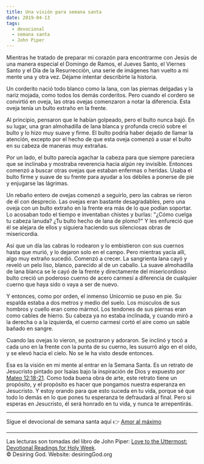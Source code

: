 ```yaml
---
title: Una visión para semana santa
date: 2019-04-13
tags:
  - devocional
  - semana santa
  - John Piper
---
```


Mientras he tratado de preparar mi corazón para encontrarme con Jesús de una manera especial el Domingo de Ramos, el Jueves Santo, el Viernes Santo y el Día de la Resurrección, una serie de imágenes han vuelto a mi mente una y otra vez. Déjame intentar describirte la historia.

Un corderito nació todo blanco como la lana, con las piernas delgadas y la nariz mojada, como todos los demás corderitos. Pero cuando el cordero se convirtió en oveja, las otras ovejas comenzaron a notar la diferencia. Esta oveja tenía un bulto extraño en la frente.

Al principio, pensaron que le habían golpeado, pero el bulto nunca bajó. En su lugar, una gran almohadilla de lana blanca y profunda creció sobre el bulto y lo hizo muy suave y firme. El bulto podría haber dejado de llamar la atención, excepto por el hecho de que esta oveja comenzó a usar el bulto en su cabeza de maneras muy extrañas.

Por un lado, el bulto parecía agachar la cabeza para que siempre pareciera que se inclinaba y mostraba reverencia hacia algún rey invisible. Entonces comenzó a buscar otras ovejas que estaban enfermas o heridas. Usaba el bulto firme y suave de su frente para ayudar a los débiles a ponerse de pie y enjugarse las lágrimas.

Un rebaño entero de ovejas comenzó a seguirlo, pero las cabras se rieron de él con desprecio. Las ovejas eran bastante desagradables, pero una oveja con un bulto extraño en la frente era más de lo que podían soportar. Lo acosaban todo el tiempo e inventaban chistes y burlas: "¿Cómo cuelga tu cabeza lanuda? ¿Tu bulto hecho de lana de plomo?" Y les enfureció que él se alejara de ellos y siguiera haciendo sus silenciosas obras de misericordia.

Así que un día las cabras lo rodearon y lo embistieron con sus cuernos hasta que murió, y lo dejaron solo en el campo. Pero mientras yacía allí, algo muy extraño sucedió. Comenzó a crecer. La sangrienta lana cayó y reveló un pelo liso, blanco, parecido al de un caballo. La suave almohadilla de lana blanca se le cayó de la frente y directamente del misericordioso bulto creció un poderoso cuerno de acero carmesí a diferencia de cualquier cuerno que haya sido o vaya a ser de nuevo.

Y entonces, como por orden, el inmenso Unicornio se puso en pie. Su espalda estaba a dos metros y medio del suelo. Los músculos de sus hombros y cuello eran como mármol. Los tendones de sus piernas eran como cables de hierro. Su cabeza ya no estaba inclinada, y cuando miró a la derecha o a la izquierda, el cuerno carmesí cortó el aire como un sable bañado en sangre.

Cuando las ovejas lo vieron, se postraron y adoraron. Se inclinó y tocó a cada uno en la frente con la punta de su cuerno, les susurró algo en el oído, y se elevó hacia el cielo. No se le ha visto desde entonces.

Esa es la visión en mi mente al entrar en la Semana Santa. Es un retrato de Jesucristo pintado por Isaías bajo la inspiración de Dios y expuesto por [Mateo 12:18-21](https://www.biblegateway.com/passage/?search=Mateo+12%3A18-21&version=LBLA). Como toda buena obra de arte, este retrato tiene un propósito, y el propósito es hacer que pongamos nuestra esperanza en Jesucristo. Y estoy orando para que esto suceda en tu vida, porque sé que todo lo demás en lo que pones tu esperanza te defraudará al final. Pero si esperas en Jesucristo, él será honrado en tu vida, y nunca te arrepentirás.

---

Sigue el devocional de semana santa aquí 👉 [Amor al máximo](/amor-al-maximo)

---

Las lecturas son tomadas del libro de John Piper: [Love to the Uttermost: Devotional Readings for Holy Week](https://www.desiringgod.org/books/love-to-the-uttermost).<br />
© Desiring God. Website: desiringGod.org
